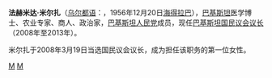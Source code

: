 '''法赫米达·米尔扎'''（[[乌尔都语|乌尔都语]]：'''{{lang|ur|فہمیدہ مرزا}}'''，1956年12月20日[[海得拉巴_(巴基斯坦)|海得拉巴]]），[[巴基斯坦|巴基斯坦]]医学博士、农业专家、商人、政治家，[[巴基斯坦人民党|巴基斯坦人民党]]成员，现任[[巴基斯坦国民议会议长|巴基斯坦国民议会议长]]（2008年至2013年）。

米尔扎于2008年3月19日当选国民议会议长，成为担任该职务的第一位女性。

{{start box}}
{{succession box|[[乔杜里·阿米尔·侯赛因|乔杜里·阿米尔·侯赛因]]|现任|[[巴基斯坦国民议会议长|巴基斯坦国民议会议长]]|2008年至2013年}}
{{end box|}}
{{Asia-poli-bio-stub}}
[[Category:1956年出生|M]]
[[Category:巴基斯坦国民议会议长|M]]